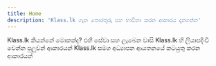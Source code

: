 ```yaml
---
title: Home
description: 'Klass.lk ගැන තොරතුරු සහ භාවිතා කරන ආකාරය දැනගන්න'
---
```


<CardGroup cols={2}>
  <Card
    title="Klass.lk ගැන"
    icon="circle-info"
    href="/what-is-klass-lk/klass-is"
  >
   Klass.lk කියන්නේ මොකක්ද? එහි සේවා සහ ලැබෙන වාසි
  </Card>
  <Card
    title="Klass.lk සමග ලියාපදිංචි වීම"
    icon="registered"
    href="/register-with-klass-lk/register-via-website"
  >
    Klass.lk හි ලියාපදිංචි වෙන්න පුලුවන් ආකාරයන්
  </Card>
  <Card
    title="Klass.lk සමග අධ්‍යාපන ආයතනයේ කටයුතු සිදු කිරීම"
    icon="chalkboard-user"
    href="/work-with-klass-lk/teacher-registration"
  >
    Klass.lk සමග අධ්‍යාපන ආයතනයේ කටයුතු කරන ආකාරයන්
  </Card>
</CardGroup>
